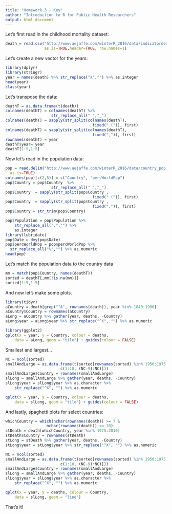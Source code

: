 ```yaml
---
title: "Homework 3 - Key"
author: "Introduction to R for Public Health Researchers"
output: html_document
---
```


Let's first read in the childhood mortality dataset:

```r
death = read.csv("http://www.aejaffe.com/winterR_2016/data/indicatordeadkids35.csv",
                 as.is=TRUE,header=TRUE, row.names=1)
```

Let's create a new vector for the years:

```r
library(dplyr)
library(stringr)
year = names(death) %>% str_replace("X","") %>% as.integer
head(year)
class(year)
```

Let's transpose the data:

```r
deathT = as.data.frame(t(death))
colnames(deathT) = colnames(deathT) %>% 
                    str_replace_all(" ","_")
colnames(deathT) = sapply(str_split(colnames(deathT), 
                                      fixed(" (")), first)
colnames(deathT) = sapply(str_split(colnames(deathT), 
                                      fixed(",")), first)    
rownames(deathT) = year
deathT$year= year
deathT[1:5,1:5]
```

Now let's read in the population data:

```r
pop = read.delim("http://www.aejaffe.com/winterR_2016/data/country_pop.txt",
  as.is=TRUE)
colnames(pop)[c(2,5)] = c("Country", "percWorldPop")
pop$Country = pop$Country  %>% 
                    str_replace_all(" ","_")
pop$Country  = sapply(str_split(pop$Country , 
                                      fixed(" (")), first)
pop$Country  = sapply(str_split(pop$Country , 
                                      fixed(",")), first)  
pop$Country = str_trim(pop$Country)

pop$Population = pop$Population %>% 
    str_replace_all(",","") %>%
    as.integer
library(lubridate)
pop$Date = dmy(pop$Date)
pop$percWorldPop = pop$percWorldPop %>% 
  str_replace_all("%","") %>% as.numeric
head(pop)
```

Let's match the population data to the country data

```r
mm = match(pop$Country, names(deathT))
sorted = deathT[,mm[!is.na(mm)]]
sorted[1:5,1:5]
```

And now let's make some plots. 

```r
library(tidyr)
aCountry = death[grep("^A", rownames(death)), year %in% 1840:1900]
aCountry$Country = rownames(aCountry)
aLong = aCountry %>% gather(year, deaths, -Country)
aLong$year = aLong$year %>% str_replace("^X", "") %>% as.numeric

library(ggplot2)
qplot(x = year, y = Country, colour = deaths, 
    data = aLong, geom = "tile") + guides(colour = FALSE)
```

Smallest and largest...

```r
NC = ncol(sorted)
smallAndLarge = as.data.frame(t(sorted[rownames(sorted) %in% 1950:1975, 
                        c(1:10, (NC-9):NC)]))
smallAndLarge$Country = rownames(smallAndLarge)
slLong = smallAndLarge %>% gather(year, deaths, -Country)
slLong$year = slLong$year %>% as.character %>% 
    str_replace("^X", "") %>% as.numeric

qplot(x = year, y = Country, colour = deaths, 
    data = slLong, geom = "tile") + guides(colour = FALSE)
```

And lastly, spaghetti plots for select countries:

```r
whichCountry = which(nchar(rownames(death)) >= 7 &
                  nchar(rownames(death)) <= 10)
stDeath = death[whichCountry, year %in% 1975:2010]
stDeath$Country = rownames(stDeath)
stLong = stDeath %>% gather(year, deaths, -Country)
stLong$year = stLong$year %>% str_replace("^X", "") %>% as.numeric

NC = ncol(sorted)
smallAndLarge = as.data.frame(t(sorted[rownames(sorted) %in% 1950:1975, 
                        c(1:10, (NC-9):NC)]))
smallAndLarge$Country = rownames(smallAndLarge)
slLong = smallAndLarge %>% gather(year, deaths, -Country)
slLong$year = slLong$year %>% as.character %>% 
    str_replace("^X", "") %>% as.numeric

qplot(x = year, y = deaths, colour = Country, 
    data = slLong, geom = "line")
```

That's it!

